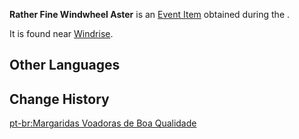 {{Item Infobox
|id           = 100780
|image        = Item Windwheel Aster.png
|type         = Quest Items
|group        = Event Items
|description  = A [[Windwheel Aster]] that grows near Windrise. Said to be of rather fine quality.
|source1      = Found in [[Windrise]] during ''[[Windbrew]]''
|event        = Invitation of Windblume
|quest        = Windbrew
|related_type = Variant
|related_item = Windwheel Aster
}}
'''Rather Fine Windwheel Aster''' is an [[Event Item]] obtained during the {{Quest|Windbrew}}.

It is found near [[Windrise]].

==Other Languages==
{{Other Languages
|default_hidden = 1
|en      = Rather Fine Windwheel Aster
|zhs     = 品质不错的风车菊
|zhs_rm  = Pǐnzhí Bùcuò de Fēngchē-jú
|zht     = 品質不錯的風車菊
|zht_rm  = Pǐnzhí Bùcuò de Fēngchē-jú
|ja      = 質の高い風車アスター
|ja_rm   = Shitsu no Takai Fuusha Asutaa
|ko      = 품질 좋은 풍차 국화
|es      = Margarita voladora de buena calidad
|fr      = Chrysanthème à aubes de bonne qualité
|ru      = Неплохая ветряная астра
|th      = Windwheel Aster คุณภาพดี
|th_rm   = 
|vi      = Cúc Cánh Quạt Chất Lượng Tốt
|de      = Recht hochwertige Windmühlenaster
|id      = Windwheel Aster Berkualitas Baik
|pt      = Margaridas Voadoras de Boa Qualidade
}}

==Change History==
{{Change History|1.4}}

[[pt-br:Margaridas Voadoras de Boa Qualidade]]